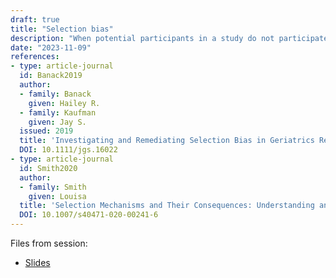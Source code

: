 ```yaml
---
draft: true
title: "Selection bias"
description: "When potential participants in a study do not participate, estimates of interest may become biased"
date: "2023-11-09"
references:
- type: article-journal
  id: Banack2019
  author:
  - family: Banack
    given: Hailey R.
  - family: Kaufman
    given: Jay S.
  issued: 2019
  title: 'Investigating and Remediating Selection Bias in Geriatrics Research: The Selection Bias Toolkit'
  DOI: 10.1111/jgs.16022 
- type: article-journal
  id: Smith2020
  author:
  - family: Smith
    given: Louisa
  title: 'Selection Mechanisms and Their Consequences: Understanding and Addressing Selection Bias'
  DOI: 10.1007/s40471-020-00241-6
---
```


Files from session:

- [Slides](slides.pdf)

